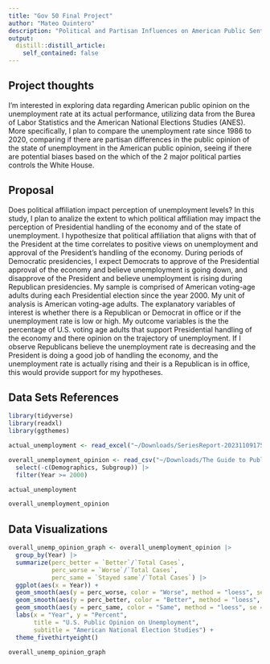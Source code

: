 ```yaml
---
title: "Gov 50 Final Project"
author: "Mateo Quintero"
description: "Political and Partisan Influences on American Public Sentiment of the Economy"
output:
  distill::distill_article:
    self_contained: false
---
```




## Project thoughts

I'm interested in exploring data regarding American public opinion on the unemployment rate at its actual performance, utilizing data from the Burea of Labor Statistics and the American National Elections Studies (ANES). More specifically, I plan to compare the unemployment rate since 1986 to 2020, comparing if there are partisan differences in the public opinion of the state of unemployment in the American public opinion, seeing if there are potential biases based on the which of the 2 major political parties controls the White House.

## Proposal
Does political affiliation impact perception of unemployment levels? In this study, I plan to analize the extent to which political affiliation may impact the perception of Presidential handling of the economy and of the state of unemployment. I hypothesize that political affiliation that aligns with that of the President at the time correlates to positive views on unemployment and approval of the President's handling of the economy. During periods of Democratic presidencies, I expect Democrats to approve of the Presidential approval of the economy and believe unemployment is going down, and disapprove of the President and believe unemployment is rising during Republican presidencies. My sample is comprised of American voting-age adults during each Presidential election since the year 2000. My unit of analysis is American voting-age adults. The explanatory variables of interest is whether there is a Republican or Democrat in office or if the unemployment rate is low or high. My outcome variables is the the percentage of U.S. voting age adults that support Presidential handling of the economy and there opinion on the trajectory of unemployment. If I observe Republicans believe the unemployment rate is decreasing and the President is doing a good job of handling the economy, and the unemployment rate is actually rising and their is a Republican is in office, this would provide support for my hypotheses.

## Data Sets References

```r
library(tidyverse)
library(readxl)
library(ggthemes)

actual_unemployment <- read_excel("~/Downloads/SeriesReport-20231109175016_71b376.xlsx")

overall_unemployment_opinion <- read_csv("~/Downloads/The Guide to Public Opinion and Electoral Behavior.csv") |>
  select(-c(Demographics, Subgroup)) |>
  filter(Year >= 2000)

actual_unemployment

overall_unemployment_opinion
```
## Data Visualizations

```r
overall_unemp_opinion_graph <- overall_unemployment_opinion |>
  group_by(Year) |>
  summarize(perc_better = `Better`/`Total Cases`,
            perc_worse = `Worse`/`Total Cases`,
            perc_same = `Stayed same`/`Total Cases`) |>
  ggplot(aes(x = Year)) +
  geom_smooth(aes(y = perc_worse, color = "Worse", method = "loess", se = FALSE)) +
  geom_smooth(aes(y = perc_better, color = "Better", method = "loess", se = FALSE)) +
  geom_smooth(aes(y = perc_same, color = "Same", method = "loess", se = FALSE)) +
  labs(x = "Year", y = "Percent",
       title = "U.S. Public Opinion on Unemployment",
       subtitle = "American National Election Studies") +
  theme_fivethirtyeight()

overall_unemp_opinion_graph
```
